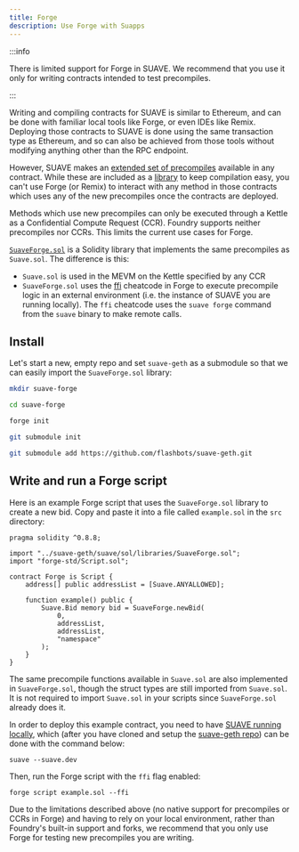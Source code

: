 ```yaml
---
title: Forge
description: Use Forge with Suapps
---
```


:::info

There is limited support for Forge in SUAVE. We recommend that you use it only for writing contracts intended to test precompiles.

:::

Writing and compiling contracts for SUAVE is similar to Ethereum, and can be done with familiar local tools like Forge, or even IDEs like Remix. Deploying those contracts to SUAVE is done using the same transaction type as Ethereum, and so can also be achieved from those tools without modifying anything other than the RPC endpoint.

However, SUAVE makes an [extended set of precompiles](/technical/specs/rigil/precompiles) available in any contract. While these are included as a [library](https://github.com/flashbots/suave-geth/blob/main/suave/sol/libraries/Suave.sol) to keep compilation easy, you can't use Forge (or Remix) to interact with any method in those contracts which uses any of the new precompiles once the contracts are deployed.

Methods which use new precompiles can only be executed through a Kettle as a Confidential Compute Request (CCR). Foundry supports neither precompiles nor CCRs. This limits the current use cases for Forge.

[`SuaveForge.sol`](https://github.com/flashbots/suave-geth/blob/main/suave/sol/libraries/SuaveForge.sol) is a Solidity library that implements the same precompiles as `Suave.sol`. The difference is this:

- `Suave.sol` is used in the MEVM on the Kettle specified by any CCR 
- `SuaveForge.sol` uses the [ffi](https://book.getfoundry.sh/cheatcodes/ffi) cheatcode in Forge to execute precompile logic in an external environment (i.e. the instance of SUAVE you are running locally). The `ffi` cheatcode uses the `suave forge` command from the `suave` binary to make remote calls.

## Install

Let's start a new, empty repo and set `suave-geth` as a submodule so that we can easily import the `SuaveForge.sol` library:

```bash
mkdir suave-forge
```
```bash
cd suave-forge
```
```bash
forge init
```
```bash
git submodule init
```
```bash
git submodule add https://github.com/flashbots/suave-geth.git
```

## Write and run a Forge script

Here is an example Forge script that uses the `SuaveForge.sol` library to create a new bid. Copy and paste it into a file called `example.sol` in the `src` directory:

```solidity
pragma solidity ^0.8.8;

import "../suave-geth/suave/sol/libraries/SuaveForge.sol";
import "forge-std/Script.sol";

contract Forge is Script {
    address[] public addressList = [Suave.ANYALLOWED];

    function example() public {
        Suave.Bid memory bid = SuaveForge.newBid(
            0,
            addressList,
            addressList,
            "namespace"
        );
    }
}
```

The same precompile functions available in `Suave.sol` are also implemented in `SuaveForge.sol`, though the struct types are still imported from `Suave.sol`. It is not required to import `Suave.sol` in your scripts since `SuaveForge.sol` already does it.

In order to deploy this example contract, you need to have [SUAVE running locally](/how-to/run-suave/build-yourself), which (after you have cloned and setup the [suave-geth repo](https://github.com/flashbots/suave-geth/)) can be done with the command below:

```
suave --suave.dev
```

Then, run the Forge script with the `ffi` flag enabled:

```
forge script example.sol --ffi
```

Due to the limitations described above (no native support for precompiles or CCRs in Forge) and having to rely on your local environment, rather than Foundry's built-in support and forks, we recommend that you only use Forge for testing new precompiles you are writing.